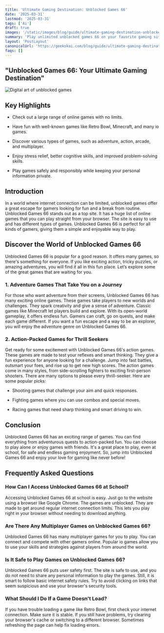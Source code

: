 ```yaml
---
title: 'Ultimate Gaming Destination: Unblocked Games 66'
date: '2025-03-31'
lastmod: '2025-03-31'
tags: ['Ai']
draft: true
images: '/static/images/blog/guide/ultimate-gaming-destination-unblocked-games-66.png'
summary: 'Play unlimited unblocked games 66 on your favorite gaming site. Explore a wide range of games to enjoy anytime, anywhere.'
layout: 'PostLayout'
canonicalUrl: 'https://geekskai.com/blog/guide/ultimate-gaming-destination-unblocked-games-66/'
faqs: []
---
```


## "Unblocked Games 66: Your Ultimate Gaming Destination"

![Digital art of unblocked games](https://storage.googleapis.com/scalenut-prod-article-images/6341926242bf6a-73a8-40da-b95d-ffb68bbce7e1.png)

## Key Highlights

- Check out a large range of online games with no limits.

- Have fun with well-known games like Retro Bowl, Minecraft, and many io games.

- Discover various types of games, such as adventure, action, arcade, and multiplayer.

- Enjoy stress relief, better cognitive skills, and improved problem-solving skills.

- Play games safely and responsibly while keeping your personal information private.

## Introduction

In a world where internet connection can be limited, unblocked games offer a great escape for gamers looking for fun and a break from routine. Unblocked Games 66 stands out as a top site. It has a huge list of online games that you can play straight from your browser. The site is easy to use and has different types of games. Unblocked Games 66 is perfect for all kinds of gamers, giving them a simple and enjoyable way to play.

## Discover the World of Unblocked Games 66

Unblocked Games 66 is popular for a good reason. It offers many games, so there's something for everyone. If you like exciting action, tricky puzzles, or amazing adventures, you will find it all in this fun place. Let’s explore some of the great games that are waiting for you.

### 1\. Adventure Games That Take You on a Journey

For those who want adventure from their screens, Unblocked Games 66 has many exciting online games. These games take players to new worlds and challenges. They spark creativity and give a sense of adventure. Classic games like Minecraft let players build and explore. With its open-world gameplay, it offers endless fun. Gamers can craft, go on quests, and make each game different. If you want a fun escape and a way to be an explorer, you will enjoy the adventure genre on Unblocked Games 66.

### 2\. Action-Packed Games for Thrill Seekers

Get ready for some excitement with Unblocked Games 66's action games. These games are made to test your reflexes and smart thinking. They give a fun experience for anyone looking for a challenge. Jump into fast battles, outsmart your foes, and rise up to get new high scores. The action games come in many styles, from side-scrolling fighters to exciting first-person shooters. There are many options to please every thrill-seeker. Here are some popular picks:

- Shooting games that challenge your aim and quick responses.

- Fighting games where you can use combos and special moves.

- Racing games that need sharp thinking and smart driving to win.

## Conclusion

Unblocked Games 66 has an exciting range of games. You can find everything from adventurous quests to action-packed fun. You can choose to play alone or enjoy games with friends. It's a great place to play, even at school, for safe and endless gaming enjoyment. So, jump into Unblocked Games 66 and enjoy your love for gaming like never before!

## Frequently Asked Questions

### How Can I Access Unblocked Games 66 at School?

Accessing Unblocked Games 66 at school is easy. Just go to the website using a browser like Google Chrome. The games are unblocked. They are made to get around regular internet connection limits. This lets you play right in your browser without needing to download anything.

### Are There Any Multiplayer Games on Unblocked Games 66?

Unblocked Games 66 has many multiplayer games for you to play. You can connect and compete with other gamers online. Popular io games allow you to use your skills and strategies against players from around the world.

### Is It Safe to Play Games on Unblocked Games 66?

Unblocked Games 66 puts user safety first. The site is safe to use, and you do not need to share any personal information to play the games. Still, it is smart to follow basic internet safety rules. Try to avoid clicking on links that seem suspicious and use your browser's security tools.

### What Should I Do If a Game Doesn't Load?

If you have trouble loading a game like Retro Bowl, first check your internet connection. Make sure it is stable. If you still have problems, try clearing your browser's cache or switching to a different browser. Sometimes refreshing the page can help fix loading errors.
